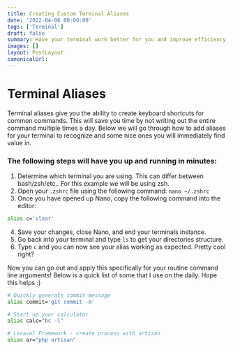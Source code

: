 ```yaml
---
title: Creating Custom Terminal Aliases
date: '2022-04-06 00:00:00'
tags: ['Terminal']
draft: false
summary: Have your terminal work better for you and improve efficiency!
images: []
layout: PostLayout
canonicalUrl:
---
```


# Terminal Aliases

Terminal aliases give you the ability to create keyboard shortcuts for common commands.
This will save you time by not writing out the entire command multiple times a day.
Below we will go through how to add aliases for your terminal to recognize and some nice ones
you will immediately find value in.

### The following steps will have you up and running in minutes:

1. Determine which terminal you are using. This can differ between bash/zsh/etc.. For this example
   we will be using zsh.
2. Open your `.zshrc` file using the following command: `nano ~/.zshrc`
3. Once you have opened up Nano, copy the following command into the editor:

```bash
alias c='clear'
```

4. Save your changes, close Nano, and end your terminals instance.
5. Go back into your terminal and type `ls` to get your directories structure.
6. Type `c` and you can now see your alias working as expected. Pretty cool right?

Now you can go out and apply this specifically for your routine command line arguments!
Below is a quick list of some that I use on the daily. Hope this helps :)

```bash
# Quickly generate commit message
alias commit='git commit -m'

# Start up your calculator
alias calc="bc -l"

# Laravel Framework - create process with artisan
alias ar="php artisan"
```
